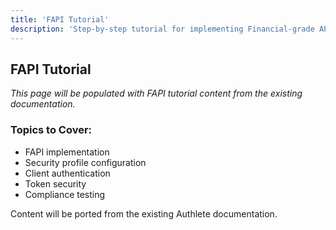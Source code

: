 ```yaml
---
title: 'FAPI Tutorial'
description: 'Step-by-step tutorial for implementing Financial-grade API with Authlete'
---
```


## FAPI Tutorial

*This page will be populated with FAPI tutorial content from the existing documentation.*

### Topics to Cover:
- FAPI implementation
- Security profile configuration
- Client authentication
- Token security
- Compliance testing

<Note>
Content will be ported from the existing Authlete documentation.
</Note>
